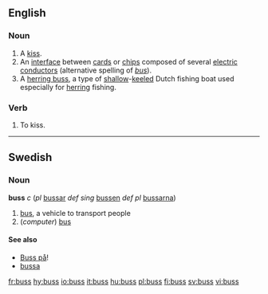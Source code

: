 ==English==

===Noun===
{{en-noun|es}}
# A [[kiss]].
# An [[interface]] between [[card]]s or [[chip]]s composed of several [[electric]] [[conductor]]s (alternative spelling of ''[[bus]]'').
# A [[herring buss]], a type of [[shallow]]-[[keel]]ed Dutch fishing boat used especially for [[herring]] fishing.

===Verb===
{{en-verb|buss|es}}
#{{transitive}} To kiss.
----

==Swedish==
===Noun===
'''buss''' ''c'' (''pl'' [[bussar]] ''def sing'' [[bussen]] ''def pl'' [[bussarna]])

#[[bus]], a vehicle to transport people
#(''computer'') [[bus]]


====See also====
*[[Buss på]]!
*[[bussa]]

[[fr:buss]]
[[hy:buss]]
[[io:buss]]
[[it:buss]]
[[hu:buss]]
[[pl:buss]]
[[fi:buss]]
[[sv:buss]]
[[vi:buss]]